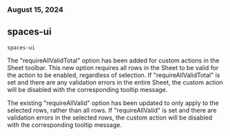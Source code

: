 ### August 15, 2024
## spaces-ui
`spaces-ui`

The "requireAllValidTotal" option has been added for custom actions in the Sheet toolbar.
This new option requires all rows in the Sheet to be valid for the action to be enabled, regardless of selection. 
If "requireAllValidTotal" is set and there are any validation errors in the entire Sheet, the custom action will be disabled with the corresponding tooltip message. 

The existing "requireAllValid" option has been updated to only apply to the selected rows, rather than all rows. 
If "requireAllValid" is set and there are validation errors in the selected rows, the custom action will be disabled with the corresponding tooltip message.





